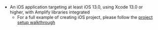 * An iOS application targeting at least iOS 13.0, using Xcode 13.0 or higher, with Amplify libraries integrated
    * For a full example of creating iOS project, please follow the [project setup walkthrough](/lib/project-setup/create-application)
